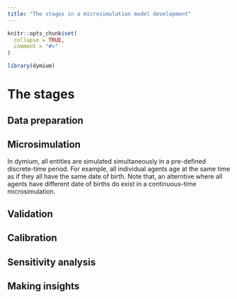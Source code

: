 ```yaml
---
title: "The stages in a microsimulation model development"
---
```


```r
knitr::opts_chunk$set(
  collapse = TRUE,
  comment = "#>"
)
```

```r
library(dymium)
```

# The stages

## Data preparation

## Microsimulation

In dymium, all entities are simulated simultaneously in a pre-defined discrete-time period. For example, all individual agents age at the same time as if they all have the same date of birth. Note that, an alterntive where all agents have different date of births do exist in a continuous-time microsimulation. 

## Validation

## Calibration

## Sensitivity analysis

## Making insights

